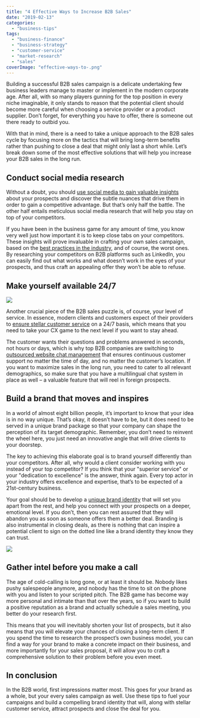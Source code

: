 ```yaml
---
title: "4 Effective Ways to Increase B2B Sales"
date: "2019-02-13"
categories: 
  - "business-tips"
tags: 
  - "business-finance"
  - "business-strategy"
  - "customer-service"
  - "market-research"
  - "sales"
coverImage: "effective-ways-to-.png"
---
```


Building a successful B2B sales campaign is a delicate undertaking few business leaders manage to master or implement in the modern corporate age. After all, with so many players gunning for the top position in every niche imaginable, it only stands to reason that the potential client should become more careful when choosing a service provider or a product supplier. Don’t forget, for everything you have to offer, there is someone out there ready to outbid you.

With that in mind, there is a need to take a unique approach to the B2B sales cycle by focusing more on the tactics that will bring long-term benefits rather than pushing to close a deal that might only last a short while. Let’s break down some of the most effective solutions that will help you increase your B2B sales in the long run.

## Conduct social media research

Without a doubt, you should [use social media to gain valuable insights](https://www.myfrugalbusiness.com/2019/01/important-social-media-marketing-metrics-track.html) about your prospects and discover the subtle nuances that drive them in order to gain a competitive advantage. But that’s only half the battle. The other half entails meticulous social media research that will help you stay on top of your competitors.

If you have been in the business game for any amount of time, you know very well just how important it is to keep close tabs on your competitors. These insights will prove invaluable in crafting your own sales campaign, based on the [best practices in the industry](https://www.inc.com/guides/201105/10-tips-on-how-to-research-your-competition.html), and of course, the worst ones. By researching your competitors on B2B platforms such as LinkedIn, you can easily find out what works and what doesn’t work in the eyes of your prospects, and thus craft an appealing offer they won’t be able to refuse.

## Make yourself available 24/7

![](/images/blog-images/bemvAQY.jpg)

Another crucial piece of the B2B sales puzzle is, of course, your level of service. In essence, modern clients and customers expect of their providers to [ensure stellar customer service](https://www.besttechie.com/the-importance-of-exceptional-customer-service/) on a 24/7 basis, which means that you need to take your CX game to the next level if you want to stay ahead.

The customer wants their questions and problems answered in seconds, not hours or days, which is why top B2B companies are switching to [outsourced website chat management](https://www.cloudtask.com/managed-sales-chat) that ensures continuous customer support no matter the time of day, and no matter the customer’s location. If you want to maximize sales in the long run, you need to cater to all relevant demographics, so make sure that you have a multilingual chat system in place as well – a valuable feature that will reel in foreign prospects.

## Build a brand that moves and inspires

In a world of almost eight billion people, it’s important to know that your idea is in no way unique. That’s okay, it doesn’t have to be, but it does need to be served in a unique brand package so that your company can shape the perception of its target demographic. Remember, you don’t need to reinvent the wheel here, you just need an innovative angle that will drive clients to your doorstep.

The key to achieving this elaborate goal is to brand yourself differently than your competitors. After all, why would a client consider working with you instead of your top competitor? If you think that your "superior service" or your "dedication to excellence" is the answer, think again. Every top actor in your industry offers excellence and expertise, that’s to be expected of a 21st\-century business.

Your goal should be to develop a [unique brand identity](https://www.thebalancesmb.com/brand-identity-and-marketing-2295442 ) that will set you apart from the rest, and help you connect with your prospects on a deeper, emotional level. If you don’t, then you can rest assured that they will abandon you as soon as someone offers them a better deal. Branding is also instrumental in closing deals, as there is nothing that can inspire a potential client to sign on the dotted line like a brand identity they know they can trust.

![](/images/blog-images/LBiChWJ.jpg)

## Gather intel before you make a call

The age of cold-calling is long gone, or at least it should be. Nobody likes pushy salespeople anymore, and nobody has the time to sit on the phone with you and listen to your scripted pitch. The B2B game has become way more personal and intimate than that over the years, so if you want to build a positive reputation as a brand and actually schedule a sales meeting, you better do your research first.

This means that you will inevitably shorten your list of prospects, but it also means that you will elevate your chances of closing a long-term client. If you spend the time to research the prospect’s own business model, you can find a way for your brand to make a concrete impact on their business, and more importantly for your sales proposal, it will allow you to craft a comprehensive solution to their problem before you even meet.

## In conclusion

In the B2B world, first impressions matter most. This goes for your brand as a whole, but your every sales campaign as well. Use these tips to fuel your campaigns and build a compelling brand identity that will, along with stellar customer service, attract prospects and close the deal for you.
